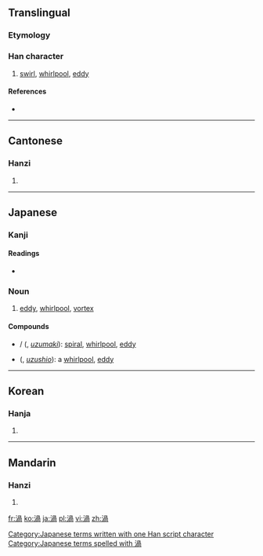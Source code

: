 {{also|涡}}
==Translingual==

===Etymology===
{{Han compound|水|咼|c1=s|c2=p|t1=water|ls=psc}}

===Han character===
{{Han char|rn=85|rad=水|as=09|sn=12|four=3712<sub>7</sub>|canj=水月月口 (EBBR)}}

# [[swirl]], [[whirlpool]], [[eddy]]

====References====
* {{Han ref|kx=0634.070|dkj=17771|dj=1041.040|hdz=31651.030|uh=6E26|ud=28198|bh=B4F5|bd=46325}}

----

==Cantonese==

===Hanzi===
{{yue-hanzi|jyut=|y=gwo1, wo1|sim=涡}}

# {{defn|lang=yue|sort=水09}}

----

==Japanese==
{{wikipedia|lang=ja}}

===Kanji===
{{ja-kanji|grade=c|rs=水09}}

====Readings====
* {{ja-readings|on=[[か]] (ka)|kun=[[うず]] (uzu)}}

===Noun===
{{ja-noun|k|hira=うず|rom=uzu}}

# [[eddy]], [[whirlpool]], [[vortex]]

====Compounds====
* {{l|ja|渦巻}} / {{l|ja|渦巻き}} ({{l|ja|うずまき}}, ''[[uzumaki]]''): [[spiral]], [[whirlpool]], [[eddy]]
* {{l|ja|渦潮}} ({{l|ja|うずしお}}, ''[[uzushio]]''): a [[whirlpool]], [[eddy]]

[[Category:Japanese terms written with one Han script character]]
[[Category:Japanese terms spelled with 渦]]

----

==Korean==

===Hanja===
{{ko-hanja|hangeul=와|eumhun=|rv=wa|mr=wa|y=wa}}

# {{defn|lang=ko|sort=水09}}

----

==Mandarin==

===Hanzi===
{{cmn-hanzi|sim=涡|pin=[[guō]] ([[guo1]]), [[wō]] ([[wo1]])|wg=kuo<sup>1</sup>, wo<sup>1</sup>}}

# {{defn|lang=cmn|sort=水09}}

[[fr:渦]]
[[ko:渦]]
[[ja:渦]]
[[pl:渦]]
[[vi:渦]]
[[zh:渦]]